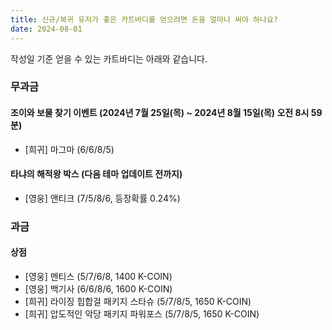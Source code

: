 ```yaml
---
title: 신규/복귀 유저가 좋은 카트바디를 얻으려면 돈을 얼마나 써야 하나요?
date: 2024-08-01
---
```


작성일 기준 얻을 수 있는 카트바디는 아래와 같습니다.

### 무과금

#### 조이와 보물 찾기 이벤트 (2024년 7월 25일(목) ~ 2024년 8월 15일(목) 오전 8시 59분)

- [희귀] 마그마 (6/6/8/5)

#### 타냐의 해적왕 박스 (다음 테마 업데이트 전까지)

- [영웅] 앤티크 (7/5/8/6, 등장확률 0.24%)

### 과금

#### 상점

- [영웅] 멘티스 (5/7/6/8, 1400 K-COIN)
- [영웅] 백기사 (6/6/8/6, 1600 K-COIN)
- [희귀] 라이징 힙합걸 패키지 스타슈 (5/7/8/5, 1650 K-COIN)
- [희귀] 압도적인 악당 패키지 파워포스 (5/7/8/5, 1650 K-COIN)